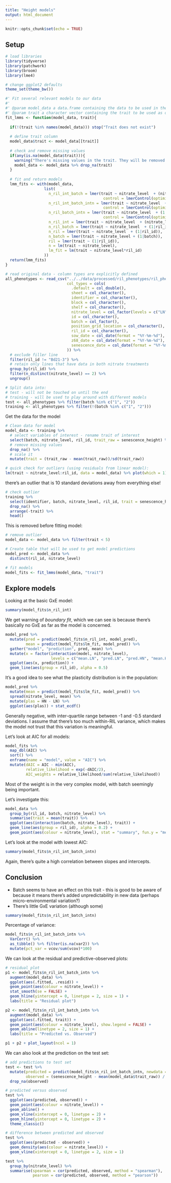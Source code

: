 ```yaml
---
title: "Height models"
output: html_document
---
```


```r
knitr::opts_chunk$set(echo = TRUE)
```

## Setup

```r
# load libraries
library(tidyverse)
library(patchwork)
library(broom)
library(lme4)

# change ggplot2 defaults
theme_set(theme_bw())
```

```r
#' Fit several relevant models to our data
#'
#' @param model_data a data.frame containing the data to be used in the model
#' @param trait a character vector containing the trait to be used as outcome variable
fit_lmms <- function(model_data, trait){
  
  if(!(trait %in% names(model_data))) stop("Trait does not exist")
  
  # define trait column
  model_data$trait <- model_data[[trait]]
  
  # check and remove missing values
  if(any(is.na(model_data$trait))){
    warning("There's missing values in the trait. They will be removed.\n")
    model_data <- model_data %>% drop_na(trait)
  }
  
  # fit and return models
  lmm_fits <- with(model_data,
                 list(
                   n_ril_int_batch = lmer(trait ~ nitrate_level  + (nitrate_level|ril_id) + (1|batch),
                                           control = lmerControl(optimizer ="Nelder_Mead")),
                   n_ril_int_batch_intn = lmer(trait ~ nitrate_level  + (nitrate_level|ril_id) + (nitrate_level|batch),
                                           control = lmerControl(optimizer ="Nelder_Mead")),
                   n_ril_batch_intn = lmer(trait ~ nitrate_level  + (1|ril_id) + (nitrate_level|batch),
                                           control = lmerControl(optimizer ="Nelder_Mead")),
                   n_ril_int = lmer(trait ~ nitrate_level  + (nitrate_level|ril_id)),
                   n_ril_batch = lmer(trait ~ nitrate_level  + (1|ril_id) + (1|batch)),
                   n_ril = lmer(trait ~ nitrate_level  + (1|ril_id)),
                   n_batch = lmer(trait ~ nitrate_level + (1|batch)),
                   ril = lmer(trait ~ (1|ril_id)),
                   n = lm(trait ~ nitrate_level),
                   lm_fit = lm(trait ~ nitrate_level*ril_id)
                 ))
  return(lmm_fits)
}
```


```r
# read original data - column types are explicitly defined
all_phenotypes <- read_csv("../../data/processed/ril_phenotypes/ril_phenotypic_data.csv",
                           col_types = cols(
                             .default = col_double(),
                             sheet = col_character(),
                             identifier = col_character(),
                             block = col_character(),
                             shelf = col_character(),
                             nitrate_level = col_factor(levels = c("LN", "HN")),
                             id = col_character(),
                             batch = col_factor(),
                             position_grid_location = col_character(),
                             ril_id = col_character(),
                             sow_date = col_date(format = "%Y-%m-%d"),
                             z68_date = col_date(format = "%Y-%m-%d"),
                             senescence_date = col_date(format = "%Y-%m-%d")
                           )) %>% 
  # exclude filler line
  filter(ril_id != "Bd21-3") %>% 
  # retain only lines that have data in both nitrate treatments
  group_by(ril_id) %>% 
  filter(n_distinct(nitrate_level) == 2) %>% 
  ungroup()

# Split data into:
# test - will not be touched on until the end
# training - will be used to play around with different models
test <- all_phenotypes %>% filter(batch %in% c("1", "2"))
training <- all_phenotypes %>% filter(!(batch %in% c("1", "2")))
```

Get the data for the model

```r
# Clean data for model
model_data <- training %>% 
  # select variables of interest - rename trait of interest
  select(batch, nitrate_level, ril_id, trait_raw = senescence_height) %>% 
  # remove missing values
  drop_na() %>% 
  # scale it
  mutate(trait = (trait_raw - mean(trait_raw))/sd(trait_raw))

# quick check for outliers (using residuals from linear model):
lm(trait ~ nitrate_level:ril_id, data = model_data) %>% plot(which = 1)
```

there's an outlier that is 10 standard deviations away from everything else! 

```r
# check outlier
training %>% 
  select(identifier, batch, nitrate_level, ril_id, trait = senescence_height) %>% 
  drop_na() %>% 
  arrange(-trait) %>% 
  head()
```


This is removed before fitting model:

```r
# remove outlier
model_data <- model_data %>% filter(trait < 5)

# Create table that will be used to get model predictions
model_pred <- model_data %>% 
  distinct(ril_id, nitrate_level)

# fit models
model_fits <- fit_lmms(model_data, "trait")
```



## Explore models

Looking at the basic GxE model:

```r
summary(model_fits$n_ril_int)
```

We get warning of _boundary fit_, which we can see is because there's basically no GxE as far as the model is concerned.

```r
model_pred %>% 
  mutate(pred = predict(model_fits$n_ril_int, model_pred),
         mean = predict(model_fits$lm_fit, model_pred)) %>% 
  gather("model", "prediction", pred, mean) %>% 
  mutate(x = factor(interaction(model, nitrate_level), 
                    levels = c("mean.LN", "pred.LN", "pred.HN", "mean.HN"))) %>% 
  ggplot(aes(x, prediction)) +
  geom_line(aes(group = ril_id), alpha = 0.5)
```

It's a good idea to see what the plasticity distribution is in the population:

```r
model_pred %>% 
  mutate(mean = predict(model_fits$lm_fit, model_pred)) %>% 
  spread(nitrate_level, mean) %>% 
  mutate(plas = HN - LN) %>% 
  ggplot(aes(plas)) + stat_ecdf()
```

Generally negative, with inter-quartile range between -1 and -0.5 standard deviations. 
I assume that there's too much within-RIL variance, which makes the model not trust that this variation is meaningful.

Let's look at AIC for all models:

```r
model_fits %>% 
  map_dbl(AIC) %>% 
  sort() %>% 
  enframe(name = "model", value = "AIC") %>% 
  mutate(dAIC = AIC - min(AIC),
         relative_likelihood = exp(-dAIC/2),
         AIC_weights = relative_likelihood/sum(relative_likelihood))
```

Most of the weight is in the very complex model, with batch seemingly being important.

Let's investigate this:

```r
model_data %>% 
  group_by(ril_id, batch, nitrate_level) %>% 
  summarise(trait = mean(trait)) %>% 
  ggplot(aes(interaction(batch, nitrate_level), trait)) + 
  geom_line(aes(group = ril_id), alpha = 0.2) +
  geom_point(aes(colour = nitrate_level), stat = "summary", fun.y = "mean", size = 3)
```

Let's look at the model with lowest AIC:

```r
summary(model_fits$n_ril_int_batch_intn)
```

Again, there's quite a high correlation between slopes and intercepts.


## Conclusion

- Batch seems to have an effect on this trait - this is good to be aware of because it means there's added unpredictability in new data (perhaps micro-environmental variation?)
- There's little GxE variation (although some)

```r
summary(model_fits$n_ril_int_batch_intn)
```

Percentage of variance:

```r
model_fits$n_ril_int_batch_intn %>% 
  VarCorr() %>% 
  as_tibble() %>% filter(is.na(var2)) %>% 
  mutate(pct_var = vcov/sum(vcov)*100)
```


We can look at the residual and predictive-observed plots:

```r
# residual plot
p1 <- model_fits$n_ril_int_batch_intn %>% 
  augment(model_data) %>% 
  ggplot(aes(.fitted, .resid)) +
  geom_point(aes(colour = nitrate_level)) + 
  stat_smooth(se = FALSE) +
  geom_hline(yintercept = 0, linetype = 2, size = 1) +
  labs(title = "Residual plot")

p2 <- model_fits$n_ril_int_batch_intn %>% 
  augment(model_data) %>% 
  ggplot(aes(.fitted, trait)) +
  geom_point(aes(colour = nitrate_level), show.legend = FALSE) + 
  geom_abline(linetype = 2, size = 1) +
  labs(title = "Predicted vs. Observed")

p1 + p2 + plot_layout(ncol = 1)
```

We can also look at the prediction on the test set:

```r
# add predictions to test set
test <- test %>% 
  mutate(predicted = predict(model_fits$n_ril_int_batch_intn, newdata = test, allow.new.levels = TRUE),
         observed = (senescence_height - mean(model_data$trait_raw)) / sd(model_data$trait_raw)) %>% 
  drop_na(observed)

# predicted versus observed
test %>% 
  ggplot(aes(predicted, observed)) +
  geom_point(aes(colour = nitrate_level)) +
  geom_abline() +
  geom_vline(xintercept = 0, linetype = 2) +
  geom_hline(yintercept = 0, linetype = 2) +
  theme_classic()

# difference between predicted and observed
test %>% 
  ggplot(aes(predicted - observed)) +
  geom_density(aes(colour = nitrate_level)) +
  geom_vline(xintercept = 0, linetype = 2, size = 1)

test %>% 
  group_by(nitrate_level) %>% 
  summarise(spearman = cor(predicted, observed, method = "spearman"),
            pearson = cor(predicted, observed, method = "pearson"))
```